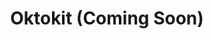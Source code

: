 ---
title: Oktokit (Coming Soon)
full: false
description: "Comprehensive API suite for same-chain and cross-chain token swaps with routing, slippage control, and filler-aggregator logic—featuring ULL, permit2, and intent registration."
---